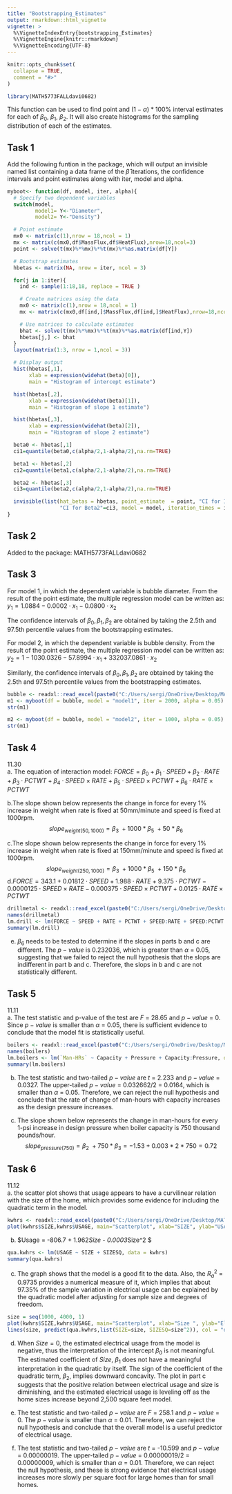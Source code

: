 ```yaml
---
title: "Bootstrapping_Estimates"
output: rmarkdown::html_vignette
vignette: >
  %\VignetteIndexEntry{bootstrapping_Estimates}
  %\VignetteEngine{knitr::rmarkdown}
  %\VignetteEncoding{UTF-8}
---
```


```r
knitr::opts_chunk$set(
  collapse = TRUE,
  comment = "#>"
)
```

```r
library(MATH5773FALLdavi0682)
```

This function can be used to find point and $(1−\alpha)*100\%$ interval estimates for each of $\beta_0,\ \beta_1,\ \beta_2$. It will also create histograms for the sampling distribution of each of the estimates.

## Task 1
Add the following funtion in the package, which will output an invisible named list containing a data frame of the $\hat\beta$ iterations, the confidence intervals and point estimates along with iter, model and alpha.
```r
myboot<- function(df, model, iter, alpha){
  # Specify two dependent variables
  switch(model,
         model1= Y<-"Diameter",
         model2= Y<-"Density")

  # Point estimate
  mx0 <- matrix(c(1),nrow = 18,ncol = 1)
  mx <- matrix(c(mx0,df$MassFlux,df$HeatFlux),nrow=18,ncol=3)
  point <- solve(t(mx)%*%mx)%*%t(mx)%*%as.matrix(df[Y])

  # Bootstrap estimates
  hbetas <- matrix(NA, nrow = iter, ncol = 3)

  for(j in 1:iter){
    ind <- sample(1:18,18, replace = TRUE )

    # Create matrices using the data
    mx0 <- matrix(c(1),nrow = 18,ncol = 1)
    mx <- matrix(c(mx0,df[ind,]$MassFlux,df[ind,]$HeatFlux),nrow=18,ncol=3)

    # Use matrices to calculate estimates
    bhat <- solve(t(mx)%*%mx)%*%t(mx)%*%as.matrix(df[ind,Y])
    hbetas[j,] <- bhat
  }
  layout(matrix(1:3, nrow = 1,ncol = 3))

  # Display output
  hist(hbetas[,1],
       xlab = expression(widehat(beta)[0]),
       main = "Histogram of intercept estimate")

  hist(hbetas[,2],
       xlab = expression(widehat(beta)[1]),
       main = "Histogram of slope 1 estimate")

  hist(hbetas[,3],
       xlab = expression(widehat(beta)[2]),
       main = "Histogram of slope 2 estimate")

  beta0 <- hbetas[,1]
  ci1=quantile(beta0,c(alpha/2,1-alpha/2),na.rm=TRUE)

  beta1 <- hbetas[,2]
  ci2=quantile(beta1,c(alpha/2,1-alpha/2),na.rm=TRUE)

  beta2 <- hbetas[,3]
  ci3=quantile(beta2,c(alpha/2,1-alpha/2),na.rm=TRUE)

  invisible(list(hat_betas = hbetas, point_estimate  = point, "CI for Intercept"=ci1,"CI for Beta1"=ci2,
                 "CI for Beta2"=ci3, model = model, iteration_times = iter, alpha = alpha))
}
```

## Task 2 
Added to the package: MATH5773FALLdavi0682

## Task 3
For model 1, in which the dependent variable is bubble diameter. From the result of the point estimate, the multiple regression model can be written as: $y_1 = 1.0884 - 0.0002\cdot x_1 - 0.0800\cdot x_2$  

The confidence intervals of $\beta_0, \beta_1, \beta_2$ are obtained by taking the 2.5th and 97.5th percentile values from the bootstrapping estimates. 

For model 2, in which the dependent variable is bubble density. From the result of the point estimate, the multiple regression model can be written as: $y_2 = 1-1030.0326 - 57.8994\cdot x_1 + 332037.0861\cdot x_2$  

Similarly, the confidence intervals of $\beta_0, \beta_1, \beta_2$ are obtained by taking the 2.5th and 97.5th percentile values from the bootstrapping estimates.

```r
bubble <- readxl::read_excel(paste0("C:/Users/sergi/OneDrive/Desktop/MATH5773/Excel/","BUBBLE2",'.xls'))
m1 <- myboot(df = bubble, model = "model1", iter = 2000, alpha = 0.05)
str(m1)

m2 <- myboot(df = bubble, model = "model2", iter = 1000, alpha = 0.05)
str(m1)
```

## Task 4 
11.30  
a. The equation of interaction model: $FORCE = \beta_0 + \beta_1 \cdot SPEED + \beta_2 \cdot RATE + \beta_3 \cdot PCTWT + \beta_4 \cdot SPEED\times RATE +  \beta_5 \cdot SPEED\times PCTWT + \beta_6 \cdot RATE\times PCTWT$

b.The slope shown below represents the change in force for every 1% increase in weight when rate is fixed at 50mm/minute and speed is fixed at 1000rpm.
$$slope_{weight(50,1000)} = \beta_3\ + 1000*\beta_5\ + 50*\beta_6$$

c.The slope shown below represents the change in force for every 1% increase in weight when rate is fixed at 150mm/minute and speed is fixed at 1000rpm.
$$slope_{weight(250,1000)} = \beta_3\ + 1000*\beta_5\ + 150*\beta_6$$
d.$FORCE = 343.1 + 0.01812 \cdot SPEED + 1.988 \cdot RATE + 9.375 \cdot PCTWT - 0.0000125 \cdot SPEED\times RATE -  0.000375 \cdot SPEED\times PCTWT + 0.0125 \cdot RATE\times PCTWT$
```r
drillmetal <- readxl::read_excel(paste0("C:/Users/sergi/OneDrive/Desktop/MATH5773/Excel/","DRILLMETAL",'.xls'))
names(drillmetal)
lm.drill <- lm(FORCE ~ SPEED + RATE + PCTWT + SPEED:RATE + SPEED:PCTWT + RATE:PCTWT, data = drillmetal)
summary(lm.drill)
```

e. $\beta_6$ needs to be tested to determine if the slopes in parts b and c are different. The $p-value$ is 0.232036, which is greater than $\alpha$ = 0.05, suggesting that we failed to reject the null hypothesis that the slops are indifferent in part b and c. Therefore, the slops in b and c are not statistically different. 


## Task 5
11.11  
a. The test statistic and p-value of the test are $F$ = 28.65 and $p-value$ = 0. Since $p-value$ is smaller than $\alpha$ = 0.05, there is sufficient evidence to conclude that the model fit is statistically useful.
```r
boilers <- readxl::read_excel(paste0("C:/Users/sergi/OneDrive/Desktop/MATH5773/Excel/","BOILERS",'.xls'))
names(boilers)
lm.boilers <- lm(`Man-HRs` ~ Capacity + Pressure + Capacity:Pressure, data = boilers)
summary(lm.boilers)
```

b. The test statistic and two-tailed $p-value$ are $t$ = 2.233 and $p-value$ = 0.0327. The upper-tailed $p-value$  = 0.032662/2 = 0.0164, which is smaller than $\alpha$ = 0.05. Therefore, we can reject the null hypothesis and conclude that the rate of change of man-hours with capacity increases as the design pressure increases.  

c. The slope shown below represents the change in man-hours for every 1-psi increase in design pressure when boiler capacity is 750 thousand pounds/hour.
$$slope_{pressure(750)} = \beta_2\ + 750*\beta_3 = -1.53 + 0.003*2*750 = 0.72$$

## Task 6
11.12  
a. the scatter plot shows that usage appears to have a curvilinear relation with the size of the home, which provides some evidence for including the quadratic term in the model.
```r
kwhrs <- readxl::read_excel(paste0("C:/Users/sergi/OneDrive/Desktop/MATH5773/Excel/","KWHRS",'.xls'))
plot(kwhrs$SIZE,kwhrs$USAGE, main="Scatterplot", xlab="SIZE", ylab="USAGE", pch=19)
```

b. $Usage = -806.7 + 1.962*Size - 0.0003*Size^2 $
```r
qua.kwhrs <- lm(USAGE ~ SIZE + SIZESQ, data = kwhrs)
summary(qua.kwhrs)
```

c. The graph shows that the model is a good fit to the data. Also, the $R^2_a$ = 0.9735 provides a numerical measure of it, which implies that about 97.35% of the sample variation in electrical usage
can be explained by the quadratic model after adjusting for sample size and degrees of freedom.
```r
size = seq(1000, 4000, 1)
plot(kwhrs$SIZE,kwhrs$USAGE, main="Scatterplot", xlab="Size ", ylab="Electrical Usage", pch=19)
lines(size, predict(qua.kwhrs,list(SIZE=size, SIZESQ=size^2)), col = "darkgreen", lwd = 3)  #Add fitted line
```

d. When $Size = 0$, the estimated electrical usage from the model is negative, thus the interpretation of the intercept $\beta_0$ is not meaningful. The estimated coefficient of $Size$, $\beta_1$ does not have a meaningful interpretation in the quadratic by itself. The sign of the coefficient of the quadratic term, $\beta_2$, implies downward concavity. The plot in part c suggests that the positive relation between electrical usage and size is diminishing, and the estimated electrical usage is leveling off as the home sizes increase beyond 2,500 square feet model.  

e. The test statistic and two-tailed $p-value$ are $F$ = 258.1 and $p-value$ = 0. The $p-value$ is smaller than $\alpha$ = 0.01. Therefore, we can reject the null hypothesis and conclude that the
overall model is a useful predictor of electrical usage.

f. The test statistic and two-tailed $p-value$ are $t$ = -10.599 and $p-value$ = 0.00000019. The upper-tailed $p-value$  = 0.00000019/2 = 0.00000009, which is smaller than $\alpha$ = 0.01. Therefore, we can reject the null hypothesis, and these is strong evidence that electrical usage increases more slowly per square foot for large homes than for small homes.

